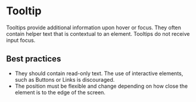 # Tooltip

Tooltips provide additional information upon hover or focus. They often contain helper text that is contextual to an element. Tooltips do not receive input focus.

## Best practices

- They should contain read-only text. The use of interactive elements, such as Buttons or Links is discouraged.
- The position must be flexible and change depending on how close the element is to the edge of the screen.
